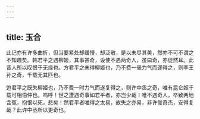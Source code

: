 ```yaml
---
---
---
```

title: 玉合
---

此记亦有许多曲折，但当要紧处却缓慢，却泛散，是以未尽其美，然亦不可不谓之不知趣矣。韩君平之遇柳姬，其事甚奇，设使不遇两奇人，虽曰奇，亦徒然耳。此昔人所以叹恨于无缘也。方君平之未得柳姬也，乃不费一毫力气而遂得之，则李王孙之奇，千载无其匹也。

迨君平之既失柳姬也，乃不费一时力气而遂复得之，则许中丞之奇，唯有昆仑奴千载可相伯仲也。呜呼！世之遭遇奇事如君平者，亦岂少哉！唯不遇奇人，卒致两地含冤，抱恨以死，悲矣！然君平者唯得之太易，故失之亦易，非许俊奇杰，安得复哉？此许中丞所以更奇也。